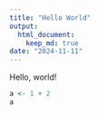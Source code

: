 ```yaml
---
title: "Hello World"
output: 
  html_document: 
    keep_md: true
date: "2024-11-11"
---
```


Hello, world!

```r
a <- 1 + 2
a
```